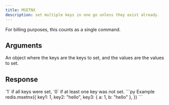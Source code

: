 ```yaml
---
title: MSETNX
description: set multiple keys in one go unless they exist already.
---
```



For billing purposes, this counts as a single command.


## Arguments 

<ParamField  type="Record<string, TValue>" required>
  An object where the keys are the keys to set, and the values are the values to set.
</ParamField>

## Response

<ResponseField  required>
`1` if all keys were set, `0` if at least one key was not set.
</ResponseField>



<RequestExample>
```py Example
redis.msetnx({
    key1: 1,
    key2: "hello",
    key3: { a: 1, b: "hello" },
})
```
</RequestExample>
